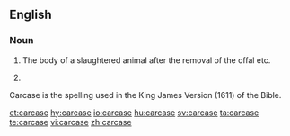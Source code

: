 ==English==

===Noun===
{{en-noun}}
# The body of a slaughtered animal after the removal of the offal etc.
# {{context|British|lang=en}} {{alternative spelling of|carcass}}

Carcase is the spelling used in the King James Version (1611) of the Bible.

[[et:carcase]]
[[hy:carcase]]
[[io:carcase]]
[[hu:carcase]]
[[sv:carcase]]
[[ta:carcase]]
[[te:carcase]]
[[vi:carcase]]
[[zh:carcase]]